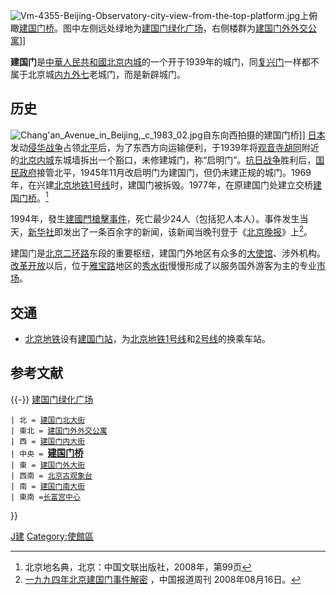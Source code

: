 [[File:Vm-4355-Beijing-Observatory-city-view-from-the-top-platform.jpg|thumb]]上俯瞰[[建国门桥|建国门桥]]。图中左侧远处绿地为[[建国门绿化广场|建国门绿化广场]]，右侧楼群为[[建国门外外交公寓|建国门外外交公寓]]]]

'''建国门'''是[[中華人民共和國|中華人民共和國]][[北京内城|北京内城]]的一个开于1939年的城门，同[[复兴门_(北京)|复兴门]]一样都不属于北京城[[北京城门|内九外七]]老城门，而是新辟城门。

==历史==
[[File:Chang'an_Avenue_in_Beijing,_c_1983_02.jpg|thumb]]自东向西拍摄的建国门桥]]
[[日本|日本]]发动[[中國抗日戰爭|侵华战争]]占领[[北平|北平]]后，为了东西方向运输便利，于1939年将[[观音寺胡同|观音寺胡同]]附近的[[北京内城|北京内城]]东城墙拆出一个豁口，未修建城门，称“启明门”。[[抗日战争|抗日战争]]胜利后，[[国民政府|国民政府]]接管北平，1945年11月改启明门为建国门，但仍未建正规的城门。1969年，在兴建[[北京地铁1号线|北京地铁1号线]]时，建国门被拆毁。1977年，在原建国门处建立交桥[[建国门桥|建国门桥]]。<ref name=bjdm>北京地名典，北京：中国文联出版社，2008年，第99页</ref>

1994年，發生[[建國門事件|建國門槍擊事件]]，死亡最少24人（包括犯人本人）。事件发生当天，[[新华社|新华社]]即发出了一条百余字的新闻，该新闻当晚刊登于《[[北京晚报|北京晚报]]》上<ref>[https://www.china-week.com/html/4177.htm 一九九四年北京建国门事件解密] {{Wayback|url=https://www.china-week.com/html/4177.htm |date=20210726153428 }}，中国报道周刊 2008年08月16日。</ref>。

建国门是[[北京二环路|北京二环路]]东段的重要枢纽，建国门外地区有众多的[[大使馆|大使馆]]、涉外机构。[[改革开放|改革开放]]以后，位于[[雅宝路|雅宝路]]地区的[[秀水街|秀水街]]慢慢形成了以服务国外游客为主的专业[[市场|市场]]。

==交通==
*[[北京地铁|北京地铁]]设有[[建国门站|建国门站]]，为[[北京地铁1号线|北京地铁1号线]]和[[北京地铁2号线|2号线]]的换乘车站。

==参考文献==
{{reflist}}

{{-}}
{{Geographic Location
 | 西北 = [[中国社会科学院|中国社会科学院]]{{.w}}[[建国门绿化广场|建国门绿化广场]]
 | 北 = [[建国门北大街|建国门北大街]]
 | 東北 = [[建国门外外交公寓|建国门外外交公寓]]
 | 西 = [[建国门内大街|建国门内大街]]
 | 中央 = <BIG>'''[[建国门桥|建国门桥]]'''</BIG>
 | 東 = [[建国门外大街|建国门外大街]]
 | 西南 = [[北京古观象台|北京古观象台]]
 | 南 = [[建国门南大街|建国门南大街]]
 | 東南 =[[长富宫中心|长富宫中心]]
}}

{{北京城门}}
{{长安街}}

{{Coord|39|54|26.34|N|116|25|45.12|E|type:landmark|display=title}}

[[Category:北京内城新辟城门|J建]]
[[Category:使館區|Category:使館區]]